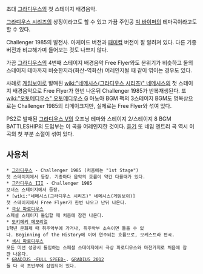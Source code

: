 초대 [[그라디우스]]의 첫 스테이지 배경음악.

[[그라디우스 시리즈]]의 상징이라고도 할 수 있고 가끔 주인공 [[빅 바이퍼]]의 테마곡이라고도 할 수 있다.

{{{#!html
<object width="420" height="315"><param name="movie" value="http://www.youtube.com/v/3DFr_uznus4?version=3&amp;hl=ko_KR"></param><param name="allowFullScreen" value="true"></param><param name="allowscriptaccess" value="always"></param><embed src="http://www.youtube.com/v/3DFr_uznus4?version=3&amp;hl=ko_KR" type="application/x-shockwave-flash" width="420" height="315" allowscriptaccess="always" allowfullscreen="true"></embed></object>
}}}

Challenger 1985의 발전사. 아케이드 버전과 [[패미컴]] 버전이 잘 알려져 있다.
다른 기종 버전과 비교해가며 들어보는 것도 나쁘지 않다.

가끔 [[그라디우스]]의 4번째 스테이지 배경음악 Free Flyer와도 분위기가 비슷하고 둘의 스테이지 테마까지 비슷한지라(화산-역화산) 어레인지될 때 같이 엮이는 경우도 있다.

사례로 [[게임보이]]로 발매된 [[wiki:"네메시스(그라디우스 시리즈)" 네메시스]]의 첫 스테이지 배경음악으로 Free Flyer가 한번 나온뒤 Challenger 1985가 반복재생된다. 또 [[wiki:"오토메디우스" 오토메디우스 G]] 아노아 BGM 팩의 3스테이지 BGM도 명목상으로는 Challenger 1985의 리메이크지만, 실제로는 Free Flyer와 섞여 있다.

PS2로 발매된 [[그라디우스 V]]의 오프닝 테마와 스테이지 2/스테이지 8 BGM BATTLESHIP의 도입부는 이 곡을 어레인지한 것이다. [http://www.youtube.com/watch?v=rgPwhLPHfKg 듣기] 또 네임 엔트리 곡 역시 이 곡의 첫 부분 소절이 섞여 있다.

== 사용처 ==
 * [[그라디우스]] - Challenger 1985 (처음에는 "1st Stage")
 첫 스테이지에서 등장. 기종마다 음악의 흐름이 약간 다를때가 있다.
 * [[그라디우스 III]] - Challenger 1985
 보너스 스테이지에서 등장.
 * [wiki:"네메시스(그라디우스 시리즈)" 네메시스(게임보이)]
 첫 스테이지에서 Free Flyer가 한번 나오고 난뒤 나온다.
 * [[극상 파로디우스]]
 스페셜 스테이지 돌입할 때 처음에 잠깐 나온다.
 * [[도키메키 메모리얼]]
 1학년 문화제 때 취주악부에 가거나, 취주악부 소속이면 들을 수 있다. Beginning of the History에 이어 연주되는 흐름으로, 오케스트라 편곡.
 * [[섹시 파로디우스]]
 모든 미션 성공시 돌입하는 스페셜 스테이지에서 극상 파로디우스와 마찬가지로 처음에 잠깐 나온다.
 * [[GRADIUS -FULL SPEED-]]. [[GRADIUS 2012]]
 둘 다 곡 초반부에 삽입되어 있다.
